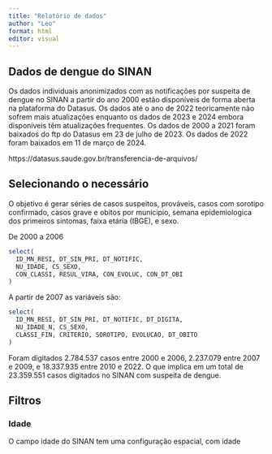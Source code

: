 ```yaml
---
title: "Relatório de dados"
author: "Leo"
format: html
editor: visual
---
```


## Dados de dengue do SINAN

Os dados individuais anonimizados com as notificações por suspeita de dengue no SINAN a partir do ano 2000 estão disponíveis de forma aberta na plataforma do Datasus. Os dados até o ano de 2022 teoricamente não sofrem mais atualizações enquanto os dados de 2023 e 2024 embora disponíveis têm atualizações frequentes. Os dados de 2000 a 2021 foram baixados do ftp do Datasus em 23 de julho de 2023. Os dados de 2022 foram baixados em 11 de março de 2024.

https://datasus.saude.gov.br/transferencia-de-arquivos/

## Selecionando o necessário

O objetivo é gerar séries de casos suspeitos, prováveis, casos com sorotipo confirmado, casos grave e obitos por municipio, semana epidemiologica dos primeiros sintomas, faixa etária (IBGE), e sexo.

De 2000 a 2006

``` R
select( 
  ID_MN_RESI, DT_SIN_PRI, DT_NOTIFIC,
  NU_IDADE, CS_SEXO,
  CON_CLASSI, RESUL_VIRA, CON_EVOLUC, CON_DT_OBI
)
```

A partir de 2007 as variáveis são:

``` R
select( 
  ID_MN_RESI, DT_SIN_PRI, DT_NOTIFIC, DT_DIGITA,
  NU_IDADE_N, CS_SEXO,
  CLASSI_FIN, CRITERIO, SOROTIPO, EVOLUCAO, DT_OBITO
)
```

Foram digitados 2.784.537 casos entre 2000 e 2006, 2.237.079 entre 2007 e 2009, e 18.337.935 entre 2010 e 2022. O que implica em um total de 23.359.551 casos digitados no SINAN com suspeita de dengue.

## Filtros

### Idade

O campo idade do SINAN tem uma configuração espacial, com idade
